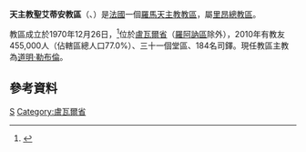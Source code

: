 {{Infobox Roman Catholic diocese
|Roman Catholic Diocese of = 天主教聖艾蒂安教區
|Latin name of diocese =Dioecesis Sancti Stephani
|image =Saint-etienne_cathedrale.JPG
|caption = 聖嘉祿鮑榮主教座堂
|location = [[法國|法國]]
|territory =盧瓦爾省
|population= 455,000
|rite = 拉丁禮
|patron = 
|province = 里昂
|established =1970年
|cathedral = [[聖嘉祿鮑榮主教座堂_(聖艾蒂安)|聖嘉祿鮑榮主教座堂]]
|co-cathedral =
|leadership = 主教
|website =[http://catholique-saint-etienne.cef.fr/ 官方網頁]
|教宗 = 
|metropolitan = 
|ordinary =道明·勒布倫
|coadjutor bishop =
|emeritus = 
}}

'''天主教聖艾蒂安教區'''（{{lang-la|Dioecesis Sancti Stephani}}、{{lang-fr|Diocèse de Saint-Étienne}}）是[[法國|法國]]一個[[羅馬天主教|羅馬天主教]][[教區|教區]]，屬[[天主教里昂總教區|里昂總教區]]。

教區成立於1970年12月26日，<ref>{{Cite web |url=http://www.vatican.va/holy_father/paul_vi/apost_constitutions/documents/hf_p-vi_apc_19701226_sancti-stephani_lt.html |title=成立教區的宗座憲令 |access-date=2014-06-09 |archive-date=2014-02-03 |archive-url=https://web.archive.org/web/20140203154210/http://www.vatican.va/holy_father/paul_vi/apost_constitutions/documents/hf_p-vi_apc_19701226_sancti-stephani_lt.html |dead-url=no }}</ref>位於[[盧瓦爾省|盧瓦爾省]]（[[羅阿訥區|羅阿訥區]]除外），2010年有教友455,000人（佔轄區總人口77.0%）、三十一個堂區、184名司鐸。現任教區主教為[[道明·勒布倫|道明·勒布倫]]。

==參考資料==
{{reflist}}
{{法國天主教教區}}
[[Category:法國天主教教區|S]]
[[Category:盧瓦爾省|Category:盧瓦爾省]]